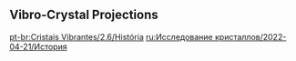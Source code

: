 {{Event Tabs
|rootpage = Vibro-Crystal/2022-04-21
|subpage1 = Characters
|subpage2 = Harmonics Research Facility
}}
==Vibro-Crystal Projections==
{{Transclude|Vibro-Crystal Projections|Dialogue|main=1|top=1}}

[[pt-br:Cristais Vibrantes/2.6/História]]
[[ru:Исследование кристаллов/2022-04-21/История]]